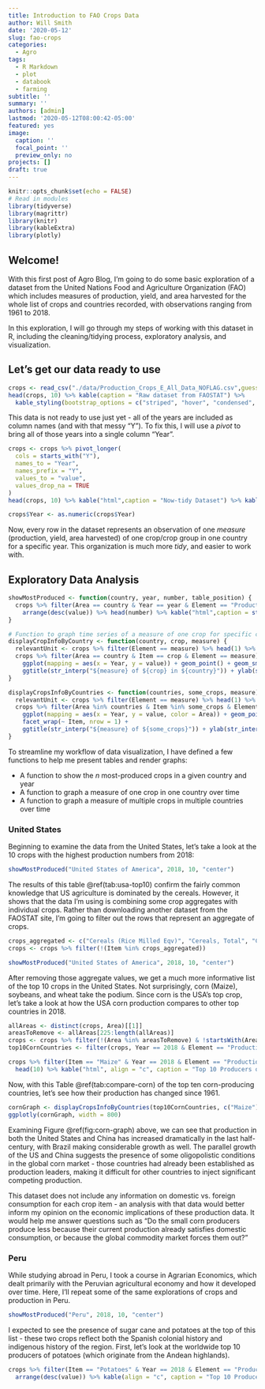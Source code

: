 ```yaml
---
title: Introduction to FAO Crops Data
author: Will Smith
date: '2020-05-12'
slug: fao-crops
categories:
  - Agro
tags:
  - R Markdown
  - plot
  - databook
  - farming
subtitle: ''
summary: ''
authors: [admin]
lastmod: '2020-05-12T08:00:42-05:00'
featured: yes
image:
  caption: ''
  focal_point: ''
  preview_only: no
projects: []
draft: true
---
```



```r
knitr::opts_chunk$set(echo = FALSE)
# Read in modules
library(tidyverse)
library(magrittr)
library(knitr)
library(kableExtra)
library(plotly)
```


## Welcome!
With this first post of Agro Blog, I'm going to do some basic exploration of a dataset from the United Nations Food and Agriculture Organization (FAO) which includes measures of production, yield, and area harvested for the whole list of crops and countries recorded, with observations ranging from 1961 to 2018.

In this exploration, I will go through my steps of working with this dataset in R, including the cleaning/tidying process, exploratory analysis, and visualization.  

## Let's get our data ready to use
```r
crops <- read_csv("./data/Production_Crops_E_All_Data_NOFLAG.csv",guess_max = 5000) %>% as_tibble()
head(crops, 10) %>% kable(caption = "Raw dataset from FAOSTAT") %>% 
  kable_styling(bootstrap_options = c("striped", "hover", "condensed", "responsive"), full_width = TRUE, position = "center")
```

This data is not ready to use just yet - all of the years are included as column names (and with that messy "Y").  To fix this, I will use a *pivot* to bring all of those years into a single column "Year".

```r
crops <- crops %>% pivot_longer(
  cols = starts_with("Y"),
  names_to = "Year",
  names_prefix = "Y",
  values_to = "value",
  values_drop_na = TRUE
)
head(crops, 10) %>% kable("html",caption = "Now-tidy Dataset") %>% kable_styling(bootstrap_options = c("striped", "hover", "condensed", "responsive"), full_width = TRUE, position = "center")
```

```r
crops$Year <- as.numeric(crops$Year)
```


Now, every row in the dataset represents an observation of one *measure* (production, yield, area harvested) of one crop/crop group in one country for a specific year. This organization is much more *tidy*, and easier to work with.



## Exploratory Data Analysis

```r
showMostProduced <- function(country, year, number, table_position) {
  crops %>% filter(Area == country & Year == year & Element == "Production") %>% select(Item, value) %>%
    arrange(desc(value)) %>% head(number) %>% kable("html",caption = str_interp("10 Most Produced Crops in ${country}, ${year}"), col.names = c("Crop", "Production (tons)")) %>% kable_styling(bootstrap_options = c("striped", "hover", "condensed"), full_width = FALSE, position = table_position)
}

# Function to graph time series of a measure of one crop for specific country
displayCropInfoByCountry <- function(country, crop, measure) {
  relevantUnit <- crops %>% filter(Element == measure) %>% head(1) %>% select(Unit)
  crops %>% filter(Area == country & Item == crop & Element == measure) %>%
    ggplot(mapping = aes(x = Year, y = value)) + geom_point() + geom_smooth() + 
    ggtitle(str_interp("${measure} of ${crop} in ${country}")) + ylab(str_interp("${measure} (${relevantUnit})"))
}

displayCropsInfoByCountries <- function(countries, some_crops, measure) {
  relevantUnit <- crops %>% filter(Element == measure) %>% head(1) %>% select(Unit)
  crops %>% filter(Area %in% countries & Item %in% some_crops & Element == measure) %>%
    ggplot(mapping = aes(x = Year, y = value, color = Area)) + geom_point() + geom_smooth() +
    facet_wrap(~ Item, nrow = 1) + 
    ggtitle(str_interp("${measure} of ${some_crops}")) + ylab(str_interp("${measure} (${relevantUnit})"))
}
```

To streamline my workflow of data visualization, I have defined a few functions to help me present tables and render graphs:

* A function to show the *n* most-produced crops in a given country and year
* A function to graph a measure of one crop in one country over time
* A function to graph a measure of multiple crops in multiple countries over time

### United States
Beginning to examine the data from the United States, let's take a look at the 10 crops with the highest production numbers from 2018:

```r
showMostProduced("United States of America", 2018, 10, "center")
```

The results of this table \@ref(tab:usa-top10) confirm the fairly common knowledge that US agriculture is dominated by the cereals. However, it shows that the data I'm using is combining some crop aggregates with individual crops.  Rather than downloading another dataset from the FAOSTAT site, I'm going to filter out the rows that represent an aggregate of crops.  

```r
crops_aggregated <- c("Cereals (Rice Milled Eqv)", "Cereals, Total", "Citrus Fruit, Total", "Coarse Grain, Total", "Crops Primary", "Fibre Crops Primary", "Fruit Primary", "Oilcrops", "Pulses, Total", "Roots and Tubers, Total", "Treenuts, Total", "Vegetables Primary")
crops <- crops %>% filter(!(Item %in% crops_aggregated))
```


```r
showMostProduced("United States of America", 2018, 10, "center")
```

After removing those aggregate values, we get a much more informative list of the top 10 crops in the United States.  Not surprisingly, corn (Maize), soybeans, and wheat take the podium.  Since corn is the USA's top crop, let's take a look at how the USA corn production compares to other top countries in 2018.

```r
allAreas <- distinct(crops, Area)[[1]]
areasToRemove <- allAreas[225:length(allAreas)]
crops <- crops %>% filter(!(Area %in% areasToRemove) & !startsWith(Area, "China, "))
top10CornCountries <- filter(crops, Year == 2018 & Element == "Production" & Item == "Maize") %>% arrange(desc(value)) %>% select(Area) %>% head(10) %>% dplyr::pull(var = 1)
```

```r
crops %>% filter(Item == "Maize" & Year == 2018 & Element == "Production") %>% select(Area, Item, value) %>% arrange(desc(value)) %>%
  head(10) %>% kable("html", align = "c", caption = "Top 10 Producers of Corn, 2018", col.names = c("Country", "Crop", "Production (tons)")) %>% kable_styling(full_width = F, bootstrap_options = c("striped", "hover"))

```

Now, with this Table \@ref(tab:compare-corn) of the top ten corn-producing countries, let's see how their production has changed since 1961.

```r
cornGraph <- displayCropsInfoByCountries(top10CornCountries, c("Maize"), "Production")
ggplotly(cornGraph, width = 800)
```


Examining Figure \@ref(fig:corn-graph) above, we can see that production in both the United States and China has increased dramatically in the last half-century, with Brazil making considerable growth as well.  The parallel growth of the US and China suggests the presence of some oligopolistic conditions in the global corn market - those countries had already been established as production leaders, making it difficult for other countries to inject significant competing production.  

This dataset does not include any information on domestic vs. foreign consumption for each crop item - an analysis with that data would better inform my opinion on the economic implications of these production data. It would help me answer questions such as "Do the small corn producers produce less because their current production already satisfies domestic consumption, or because the global commodity market forces them out?"

### Peru
While studying abroad in Peru, I took a course in Agrarian Economics, which dealt primarily with the Peruvian agricultural economy and how it developed over time.  Here, I'll repeat some of the same explorations of crops and production in Peru.

```r
showMostProduced("Peru", 2018, 10, "center")
```

I expected to see the presence of sugar cane and potatoes at the top of this list - these two crops reflect both the Spanish colonial history and indigenous history of the region.  First, let's look at the worldwide top 10 producers of potatoes (which originate from the Andean highlands).

```r
crops %>% filter(Item == "Potatoes" & Year == 2018 & Element == "Production") %>% select(Area, Item, value) %>%
  arrange(desc(value)) %>% kable(align = "c", caption = "Top 10 Producers of Potatoes, 2018", col.names = c("Country", "Crop", "Production (tons)")) %>% kable_styling(full_width = F, bootstrap_options = c("striped", "hover"))
```



